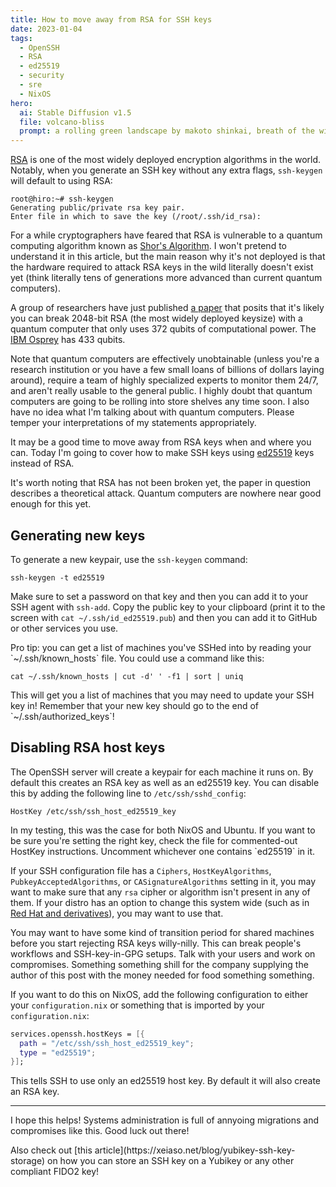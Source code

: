 ```yaml
---
title: How to move away from RSA for SSH keys
date: 2023-01-04
tags:
  - OpenSSH
  - RSA
  - ed25519
  - security
  - sre
  - NixOS
hero:
  ai: Stable Diffusion v1.5
  file: volcano-bliss
  prompt: a rolling green landscape by makoto shinkai, breath of the wild, active volcano, windows xp bliss, manga style, ((thick outlines))
---
```


[RSA](<https://en.wikipedia.org/wiki/RSA_(cryptosystem)>) is one of the most
widely deployed encryption algorithms in the world. Notably, when you generate
an SSH key without any extra flags, `ssh-keygen` will default to using RSA:

```
root@hiro:~# ssh-keygen
Generating public/private rsa key pair.
Enter file in which to save the key (/root/.ssh/id_rsa):
```

For a while cryptographers have feared that RSA is vulnerable to a quantum
computing algorithm known as [Shor's
Algorithm](https://en.wikipedia.org/wiki/Shor%27s_algorithm). I won't pretend to
understand it in this article, but the main reason why it's not deployed is that
the hardware required to attack RSA keys in the wild literally doesn't exist
yet (think literally tens of generations more advanced than current quantum
computers).

A group of researchers have just published [a
paper](https://arxiv.org/pdf/2212.12372.pdf) that posits that it's likely you
can break 2048-bit RSA (the most widely deployed keysize) with a quantum
computer that only uses 372 qubits of computational power. The [IBM
Osprey](https://newsroom.ibm.com/2022-11-09-IBM-Unveils-400-Qubit-Plus-Quantum-Processor-and-Next-Generation-IBM-Quantum-System-Two)
has 433 qubits.

<XeblogConv name="Cadey" mood="coffee">
  Note that quantum computers are effectively unobtainable (unless you're a
  research institution or you have a few small loans of billions of dollars
  laying around), require a team of highly specialized experts to monitor them
  24/7, and aren't really usable to the general public. I highly doubt that
  quantum computers are going to be rolling into store shelves any time soon. I
  also have no idea what I'm talking about with quantum computers. Please temper
  your interpretations of my statements appropriately.
</XeblogConv>

It may be a good time to move away from RSA keys when and where you can. Today
I'm going to cover how to make SSH keys using
[ed25519](https://en.wikipedia.org/wiki/EdDSA#Ed25519) keys instead of RSA.

<XeblogConv name="Mara" mood="hacker">
  It's worth noting that RSA has not been broken yet, the paper in question
  describes a theoretical attack. Quantum computers are nowhere near good enough
  for this yet.
</XeblogConv>

## Generating new keys

To generate a new keypair, use the `ssh-keygen` command:

```
ssh-keygen -t ed25519
```

Make sure to set a password on that key and then you can add it to your SSH
agent with `ssh-add`. Copy the public key to your clipboard (print it to the
screen with `cat ~/.ssh/id_ed25519.pub`) and then you can add it to GitHub or
other services you use.

<XeblogConv name="Mara" mood="hacker">
  Pro tip: you can get a list of machines you've SSHed into by reading your
  `~/.ssh/known_hosts` file. You could use a command like this:
</XeblogConv>

```
cat ~/.ssh/known_hosts | cut -d' ' -f1 | sort | uniq
```

<XeblogConv name="Mara" mood="happy">
  This will get you a list of machines that you may need to update your SSH key
  in! Remember that your new key should go to the end of
  `~/.ssh/authorized_keys`!
</XeblogConv>

## Disabling RSA host keys

The OpenSSH server will create a keypair for each machine it runs on. By default
this creates an RSA key as well as an ed25519 key. You can disable this by
adding the following line to `/etc/ssh/sshd_config`:

```
HostKey /etc/ssh/ssh_host_ed25519_key
```

<XeblogConv name="Mara" mood="hacker">
  In my testing, this was the case for both NixOS and Ubuntu. If you want to be
  sure you're setting the right key, check the file for commented-out HostKey
  instructions. Uncomment whichever one contains `ed25519` in it.
</XeblogConv>

If your SSH configuration file has a `Ciphers`, `HostKeyAlgorithms`,
`PubkeyAcceptedAlgorithms`, or `CASignatureAlgorithms` setting in it, you may
want to make sure that any `rsa` cipher or algorithm isn't present in any of
them. If your distro has an option to change this system wide (such as in [Red
Hat and
derivatives](https://access.redhat.com/documentation/en-us/red_hat_enterprise_linux/8/html/security_hardening/using-the-system-wide-cryptographic-policies_security-hardening)),
you may want to use that.

<XeblogConv name="Mara" mood="happy">
  You may want to have some kind of transition period for shared machines before
  you start rejecting RSA keys willy-nilly. This can break people's workflows
  and SSH-key-in-GPG setups. Talk with your users and work on compromises.
  Something something shill for the company supplying the author of this post
  with the money needed for food something something.
</XeblogConv>

If you want to do this on NixOS, add the following configuration to either your
`configuration.nix` or something that is imported by your `configuration.nix`:

```nix
services.openssh.hostKeys = [{
  path = "/etc/ssh/ssh_host_ed25519_key";
  type = "ed25519";
}];
```

<XeblogConv name="Mara" mood="hacker">
  This tells SSH to use only an ed25519 host key. By default it will also create
  an RSA key.
</XeblogConv>

---

I hope this helps! Systems administration is full of annyoing migrations and
compromises like this. Good luck out there!

<XeblogConv name="Mara" mood="hacker">
  Also check out [this article](https://xeiaso.net/blog/yubikey-ssh-key-storage)
  on how you can store an SSH key on a Yubikey or any other compliant FIDO2 key!
</XeblogConv>
